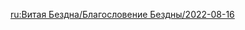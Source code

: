 {{Blessing of the Abyssal Moon
|name       = Shivered
|phase      = Waning
|image      = Spiral Abyss Blessing 47.png
|details    = <li>After the active character's Normal, Charged, or Plunging Attacks hit opponents, that character's {{Color|bp|Normal, Charged, and Plunging Attack DMG is increased by 12%}} for 8s. This effect can be triggered once every 0.1s. Max 4 stacks. Each stack's duration is counted independently. This effect will be cleared if the character leaves the field.</li>
|time_start = 2022-08-16 04:00:00
|time_end   = 2022-09-01 03:59:59
}}

[[ru:Витая Бездна/Благословение Бездны/2022-08-16]]